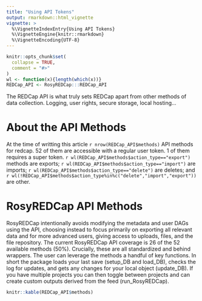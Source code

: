 ```yaml
---
title: "Using API Tokens"
output: rmarkdown::html_vignette
vignette: >
  %\VignetteIndexEntry{Using API Tokens}
  %\VignetteEngine{knitr::rmarkdown}
  %\VignetteEncoding{UTF-8}
---
```


```r
knitr::opts_chunk$set(
  collapse = TRUE,
  comment = "#>"
)
wl <- function(x){length(which(x))}
REDCap_API <- RosyREDCap:::REDCap_API
```

The REDCap API is what truly sets REDCap apart from other methods of data collection.
Logging, user rights, secure storage, local hosting...

# About the API Methods
At the time of writting this article `r nrow(REDCap_API$methods)` API methods for redcap. 52 of them are accessible with a regular user token. 1 of them requires a super token. `r wl(REDCap_API$methods$action_type=="export")` methods are exports; `r wl(REDCap_API$methods$action_type=="import")` are imports; `r wl(REDCap_API$methods$action_type=="delete")` are deletes; and `r wl(!REDCap_API$methods$action_type%in%c("delete","import","export"))` are other.

# RosyREDCap API Methods

RosyREDCap intentionally avoids modifying the metadata and user DAGs using the API, choosing instead to focus primarily on exporting all relevant data and for more advanced users, giving access to uploads, files, and the file repository. The current RosyREDCap API coverage is 26 of the 52 available methods (50%). Crucially, these are all standardized and behind wrappers. The user can leverage the methods a handful of key functions. In short the package loads your last save (setup_DB and load_DB), checks the log for updates, and gets any changes for your local object (update_DB). If you have multiple projects you can then toggle between projects and can create custom outputs derived from the feed (run_RosyREDCap).

```r
knitr::kable(REDCap_API$methods)
```
